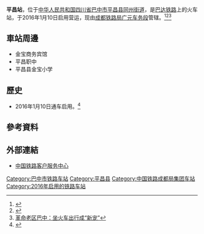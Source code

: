 {{Expand|time=2016-05-07T04:40:39+00:00}}
{{About|中国四川省的铁路车站|韩国江原道的同名车站|平昌站 (江原道)}}
{{Infobox China railway station
|车站名称 = 平昌站
|图片 = 
|图片介绍 = 
|车站名称拼音 = Pingchang
|英文名称 = Pingchang Railway Station
|车站代码 = 46107<ref>{{cite web|url=http://hyfw.12306.cn/hyinfo/action/FwcszsAction_index?type=1|title=营业站服务信息查询|publisher=[[中国铁路客户服务中心|中国铁路客户服务中心]]|accessdate=2017-10-31|archive-date=2016-11-06|archive-url=https://web.archive.org/web/20161106075157/http://hyfw.12306.cn/hyinfo/action/FwcszsAction_index?type=1|dead-url=no}}</ref>
|电报码 = PCE
|拼音码 = PCH
|车站位置 = [[四川省|四川省]][[巴中市|巴中市]][[平昌县|平昌县]][[同州街道|同州街道]]五一村
|坐标 = {{coord|31.554558|107.072087|display=inline,title}}
|归属 = [[成都铁路局|成都铁路局]][[广元车务段|广元车务段]]
|线路 = [[巴达铁路|巴达铁路]]
|车站等级 = [[三等站_(中铁)|三等站]]
|月台数目 = 3
|股道数目 = 5
}}
'''平昌站'''，位于[[中华人民共和国|中华人民共和国]][[四川省|四川省]][[巴中市|巴中市]][[平昌县|平昌县]][[同州街道|同州街道]]，是[[巴达铁路|巴达铁路]]上的火车站，于2016年1月10日启用营运，现由[[成都铁路局|成都铁路局]][[广元车务段|广元车务段]]管辖。<ref>{{Cite web |url=http://www.guangyuanol.cn/news/bazhong/2015/0915/476562.html |title=巴中市平昌火车站建设加快推进 |accessdate=2016-05-07 |archive-date=2017-11-07 |archive-url=https://web.archive.org/web/20171107024931/http://www.guangyuanol.cn/news/bazhong/2015/0915/476562.html |dead-url=no }}</ref><ref>{{cite news|author=廖永贵; 罗胜圆|url=http://gy.newssc.org/system/20160218/001850499.html|title=巴达铁路春潮涌|publisher=四川新闻网|date=2016-02-18|accessdate=2017-10-31|archive-url=https://web.archive.org/web/20171107005538/http://gy.newssc.org/system/20160218/001850499.html|archive-date=2017-11-07|dead-url=yes}}</ref><ref>[http://zgsc.china.com.cn/tt/2016-03-01/467687.html 革命老区巴中：坐火车出行成“新宠”]{{dead link|date=2018年2月 |bot=InternetArchiveBot |fix-attempted=yes }}</ref>
==車站周邊==
* 金宝商务宾馆
* 平昌职中
* 平昌县金宝小学

==歷史==
* 2016年1月10日通车启用。<ref>{{Cite web |url=http://sc.cnr.cn/sc/2014sz/20160110/t20160110_521091829_2.shtml |title=巴达铁路正式通车 达州乘火车到巴中只需114分钟 |accessdate=2016-05-07 |archive-date=2016-06-03 |archive-url=https://web.archive.org/web/20160603070609/http://sc.cnr.cn/sc/2014sz/20160110/t20160110_521091829_2.shtml |dead-url=no }}</ref>
==參考資料==
{{reflist}}
==外部連結==
* [http://www.12306.cn/mormhweb/ 中国铁路客户服务中心]{{Wayback|url=http://www.12306.cn/mormhweb/ |date=20180205163941 }}
{{China-rail-stub}}
{{巴达铁路}}
[[Category:巴中市铁路车站|Category:巴中市铁路车站]]
[[Category:平昌县|Category:平昌县]]
[[Category:中国铁路成都局集团车站|Category:中国铁路成都局集团车站]]
[[Category:2016年启用的铁路车站|Category:2016年启用的铁路车站]]